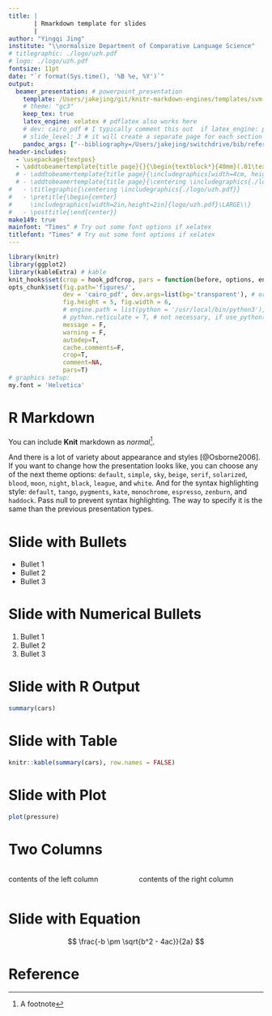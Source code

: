 ```yaml
---
title: | 
       | Rmarkdown template for slides
       | 
author: "Yingqi Jing"
institute: "\\normalsize Department of Comparative Language Science"
# titlegraphic: ./logo/uzh.pdf
# logo: ./logo/uzh.pdf
fontsize: 11pt
date: "`r format(Sys.time(), '%B %e, %Y')`"
output: 
  beamer_presentation: # powerpoint_presentation
    template: /Users/jakejing/git/knitr-markdown-engines/templates/svm-latex-beamer.tex
    # theme: "gc3"
    keep_tex: true
    latex_engine: xelatex # pdflatex also works here
    # dev: cairo_pdf # I typically comment this out  if latex_engine: pdflatex
    # slide_level: 3 # it will create a separate page for each section
    pandoc_args: ["--bibliography=/Users/jakejing/switchdrive/bib/references.bib", "--csl=/Users/jakejing/switchdrive/bib/unified-style-linguistics.csl"]
header-includes:
  - \usepackage{textpos}
  - \addtobeamertemplate{title page}{}{\begin{textblock*}{40mm}(.01\textwidth,-7cm) \includegraphics[width=3.5cm, height=2.5cm]{/Users/jakejing/git/knitr-markdown-engines/logo/uzh.pdf} \end{textblock*}}
  # - \addtobeamertemplate{title page}{\includegraphics[width=4cm, height=3cm]{./logo/uzh.pdf}\par}{}
  # - \addtobeamertemplate{title page}{\centering \includegraphics{./logo/uzh.pdf}\par TEXT}{}
#   - \titlegraphic{\centering \includegraphics{./logo/uzh.pdf}}
#   - \pretitle{\begin{center}
#     \includegraphics[width=2in,height=2in]{logo/uzh.pdf}\LARGE\\}
#   - \posttitle{\end{center}}
make149: true
mainfont: "Times" # Try out some font options if xelatex
titlefont: "Times" # Try out some font options if xelatex
---
```


```r
library(knitr)
library(ggplot2)
library(kableExtra) # kable
knit_hooks$set(crop = hook_pdfcrop, pars = function(before, options, envir) {if(before) {par(family=my.font)} else NULL})
opts_chunk$set(fig.path='figures/',
               dev = 'cairo_pdf', dev.args=list(bg='transparent'), # or quartz_pdf (for lattice)
               fig.height = 5, fig.width = 6,
               # engine.path = list(python = '/usr/local/bin/python3'),
               # python.reticulate = T, # not necessary, if use_python() is used above
               message = F,
               warning = F,
               autodep=T,
               cache.comments=F,
               crop=T,
               comment=NA,
               pars=T)
# graphics setup:
my.font = 'Helvetica'
```


# R Markdown

You can include **Knit** markdown as *normal*^[A footnote].

And there is a lot of variety about appearance and styles [@Osborne2006]. If you want to change how the presentation looks like, you can choose any of the next theme options: `default`, `simple`, `sky`, `beige`, `serif`, `solarized`, `blood`, `moon`, `night`, `black`, `league`, and `white`. And for the syntax highlighting style: `default`, `tango`, `pygments`, `kate`, `monochrome`, `espresso`, `zenburn`, and `haddock`. Pass null to prevent syntax highlighting. The way to specify it is the same than the previous presentation types.



# Slide with Bullets

\pause

- Bullet 1
- Bullet 2
- Bullet 3

# Slide with Numerical Bullets

1. Bullet 1
2. Bullet 2
3. Bullet 3

# Slide with R Output

```r
summary(cars)
```


# Slide with Table

```r
knitr::kable(summary(cars), row.names = FALSE)
```


# Slide with Plot

```r
plot(pressure)
```

# Two Columns

:::::::::::::: {.columns}
::: {.column}
contents of the left column
:::
::: {.column}
contents of the right column
:::
::::::::::::::


# Slide with Equation

$$
\frac{-b \pm \sqrt{b^2 - 4ac}}{2a}
$$

# Reference

